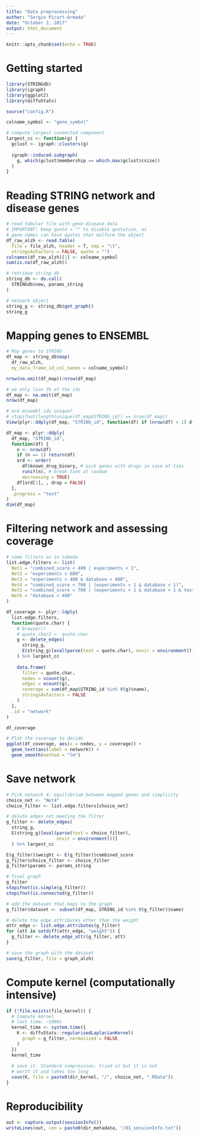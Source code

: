 ```yaml
---
title: "Data preprocessing"
author: "Sergio Picart-Armada"
date: "October 2, 2017"
output: html_document
---
```


```r
knitr::opts_chunk$set(echo = TRUE)
```

# Getting started

```r
library(STRINGdb)
library(igraph)
library(ggplot2)
library(diffuStats)

source("config.R")

colname_symbol <- "gene_symbol"

# compute largest connected component
largest_cc <- function(g) {
  gclust <- igraph::clusters(g)
  
  igraph::induced.subgraph(
    g, which(gclust$membership == which.max(gclust$csize))
  )
}
```

# Reading STRING network and disease genes

```r
# read tabular file with gene-disease data
# IMPORTANT: keep quote = "" to disable quotation, as
# gene names can have quotes that malform the object
df_raw_alzh <- read.table(
  file = file_alzh, header = T, sep = "\t", 
  stringsAsFactors = FALSE, quote = "")
colnames(df_raw_alzh)[1] <- colname_symbol
sum(is.na(df_raw_alzh))

# retrieve string db
string_db <- do.call(
  STRINGdb$new, params_string
)

# network object
string_g <- string_db$get_graph()
string_g
```

# Mapping genes to ENSEMBL

```r
# Map genes to STRING
df_map <- string_db$map(
  df_raw_alzh, 
  my_data_frame_id_col_names = colname_symbol)

nrow(na.omit(df_map))/nrow(df_map)

# we only lose 3% of the ids
df_map <- na.omit(df_map)
nrow(df_map)

# are ensembl ids unique?
# stopifnot(length(unique(df_map$STRING_id)) == nrow(df_map))
View(plyr::ddply(df_map, "STRING_id", function(df) if (nrow(df) > 1) df))

df_map <- plyr::ddply(
  df_map, "STRING_id", 
  function(df) {
    n <- nrow(df)
    if (n == 1) return(df)
    ord <- order(
      df$known_drug_binary, # pick genes with drugs in case of ties
      runif(n), # break ties at random
      decreasing = TRUE)
    df[ord[1], , drop = FALSE]
  }, 
  .progress = "text"
)
dim(df_map)
```

# Filtering network and assessing coverage

```r
# same filters as in takeda
list.edge.filters <- list(
  Net1 = "combined_score < 400 | experiments < 1", 
  Net2 = "experiments < 600", 
  Net3 = "experiments < 400 & database < 400", 
  Net4 = "combined_score < 700 | (experiments < 1 & database < 1)", 
  Net5 = "combined_score < 700 | (experiments < 1 & database < 1 & textmining < 900)", 
  Net6 = "database < 400" 
)

df_coverage <- plyr::ldply(
  list.edge.filters, 
  function(quote.char) {
    # browser()
    # quote.char2 <- quote.char
    g <- delete_edges(
      string_g, 
      E(string_g)[eval(parse(text = quote.char), envir = environment())]
    ) %>% largest_cc
    
    data.frame(
      filter = quote.char, 
      nodes = vcount(g), 
      edges = ecount(g), 
      coverage = sum(df_map$STRING_id %in% V(g)$name), 
      stringsAsFactors = FALSE
    )
  }, 
  .id = "network"
)

df_coverage

# Plot the coverage to decide
ggplot(df_coverage, aes(x = nodes, y = coverage)) + 
  geom_text(aes(label = network)) + 
  geom_smooth(method = "lm")
```

# Save network

```r
# Pick network 4: equilibrium between mapped genes and simplicity
choice_net <- "Net4"
choice_filter <- list.edge.filters[choice_net]

# delete edges not meeting the filter
g_filter <- delete_edges(
  string_g, 
  E(string_g)[eval(parse(text = choice_filter), 
                   envir = environment())]
  ) %>% largest_cc

E(g_filter)$weight <- E(g_filter)$combined_score
g_filter$choice_filter <- choice_filter
g_filter$params <- params_string

# final graph
g_filter
stopifnot(is.simple(g_filter))
stopifnot(is.connected(g_filter))

# add the dataset that maps to the graph
g_filter$dataset <- subset(df_map, STRING_id %in% V(g_filter)$name)

# delete the edge attributes other than the weight
attr_edge <- list.edge.attributes(g_filter)
for (att in setdiff(attr_edge, "weight")) {
  g_filter <- delete_edge_attr(g_filter, att)
}

# save the graph with the dataset
save(g_filter, file = graph_alzh)
```

# Compute kernel (computationally intensive)

```r
if (!file.exists(file_kernel)) {
  # Compute kernel
  # last time: ~1000s
  kernel_time <- system.time({
    K <- diffuStats::regularisedLaplacianKernel(
      graph = g_filter, normalized = FALSE
    )
  })
  kernel_time
  
  # save it. Standard compression; tried xz but it is not 
  # worth it and takes too long
  save(K, file = paste0(dir_kernel, "/", choice_net, ".RData"))  
}
```

# Reproducibility

```r
out <- capture.output(sessionInfo())
writeLines(out, con = paste0(dir_metadata, "/01_sessionInfo.txt"))
```

